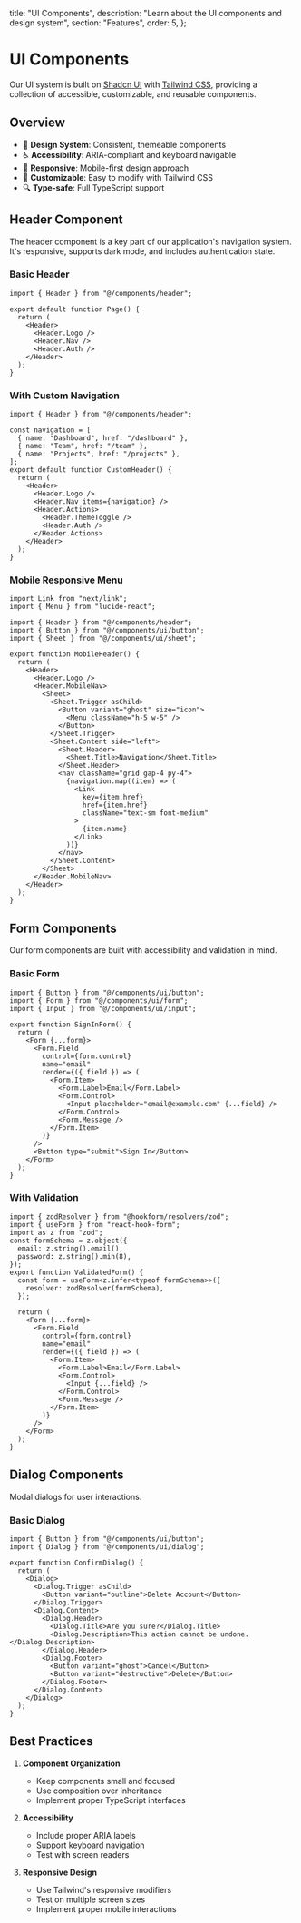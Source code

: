   title: "UI Components",
  description: "Learn about the UI components and design system",
  section: "Features",
  order: 5,
};

# UI Components

Our UI system is built on [Shadcn UI](https://ui.shadcn.com) with [Tailwind CSS](https://tailwindcss.com), providing a collection of accessible, customizable, and reusable components.

## Overview

- 🎨 **Design System**: Consistent, themeable components
- ♿️ **Accessibility**: ARIA-compliant and keyboard navigable
- 📱 **Responsive**: Mobile-first design approach
- 🎯 **Customizable**: Easy to modify with Tailwind CSS
- 🔍 **Type-safe**: Full TypeScript support

## Header Component

The header component is a key part of our application's navigation system. It's responsive, supports dark mode, and includes authentication state.

### Basic Header

```tsx
import { Header } from "@/components/header";

export default function Page() {
  return (
    <Header>
      <Header.Logo />
      <Header.Nav />
      <Header.Auth />
    </Header>
  );
}
```

### With Custom Navigation

```tsx
import { Header } from "@/components/header";

const navigation = [
  { name: "Dashboard", href: "/dashboard" },
  { name: "Team", href: "/team" },
  { name: "Projects", href: "/projects" },
];
export default function CustomHeader() {
  return (
    <Header>
      <Header.Logo />
      <Header.Nav items={navigation} />
      <Header.Actions>
        <Header.ThemeToggle />
        <Header.Auth />
      </Header.Actions>
    </Header>
  );
}
```

### Mobile Responsive Menu

```tsx
import Link from "next/link";
import { Menu } from "lucide-react";

import { Header } from "@/components/header";
import { Button } from "@/components/ui/button";
import { Sheet } from "@/components/ui/sheet";

export function MobileHeader() {
  return (
    <Header>
      <Header.Logo />
      <Header.MobileNav>
        <Sheet>
          <Sheet.Trigger asChild>
            <Button variant="ghost" size="icon">
              <Menu className="h-5 w-5" />
            </Button>
          </Sheet.Trigger>
          <Sheet.Content side="left">
            <Sheet.Header>
              <Sheet.Title>Navigation</Sheet.Title>
            </Sheet.Header>
            <nav className="grid gap-4 py-4">
              {navigation.map((item) => (
                <Link
                  key={item.href}
                  href={item.href}
                  className="text-sm font-medium"
                >
                  {item.name}
                </Link>
              ))}
            </nav>
          </Sheet.Content>
        </Sheet>
      </Header.MobileNav>
    </Header>
  );
}
```

## Form Components

Our form components are built with accessibility and validation in mind.

### Basic Form

```tsx
import { Button } from "@/components/ui/button";
import { Form } from "@/components/ui/form";
import { Input } from "@/components/ui/input";

export function SignInForm() {
  return (
    <Form {...form}>
      <Form.Field
        control={form.control}
        name="email"
        render={({ field }) => (
          <Form.Item>
            <Form.Label>Email</Form.Label>
            <Form.Control>
              <Input placeholder="email@example.com" {...field} />
            </Form.Control>
            <Form.Message />
          </Form.Item>
        )}
      />
      <Button type="submit">Sign In</Button>
    </Form>
  );
}
```

### With Validation

```tsx
import { zodResolver } from "@hookform/resolvers/zod";
import { useForm } from "react-hook-form";
import as z from "zod";
const formSchema = z.object({
  email: z.string().email(),
  password: z.string().min(8),
});
export function ValidatedForm() {
  const form = useForm<z.infer<typeof formSchema>>({
    resolver: zodResolver(formSchema),
  });

  return (
    <Form {...form}>
      <Form.Field
        control={form.control}
        name="email"
        render={({ field }) => (
          <Form.Item>
            <Form.Label>Email</Form.Label>
            <Form.Control>
              <Input {...field} />
            </Form.Control>
            <Form.Message />
          </Form.Item>
        )}
      />
    </Form>
  );
}
```

## Dialog Components

Modal dialogs for user interactions.

### Basic Dialog

```tsx
import { Button } from "@/components/ui/button";
import { Dialog } from "@/components/ui/dialog";

export function ConfirmDialog() {
  return (
    <Dialog>
      <Dialog.Trigger asChild>
        <Button variant="outline">Delete Account</Button>
      </Dialog.Trigger>
      <Dialog.Content>
        <Dialog.Header>
          <Dialog.Title>Are you sure?</Dialog.Title>
          <Dialog.Description>This action cannot be undone.</Dialog.Description>
        </Dialog.Header>
        <Dialog.Footer>
          <Button variant="ghost">Cancel</Button>
          <Button variant="destructive">Delete</Button>
        </Dialog.Footer>
      </Dialog.Content>
    </Dialog>
  );
}
```

## Best Practices

1. **Component Organization**

   - Keep components small and focused
   - Use composition over inheritance
   - Implement proper TypeScript interfaces

2. **Accessibility**

   - Include proper ARIA labels
   - Support keyboard navigation
   - Test with screen readers

3. **Responsive Design**
   - Use Tailwind's responsive modifiers
   - Test on multiple screen sizes
   - Implement proper mobile interactions
